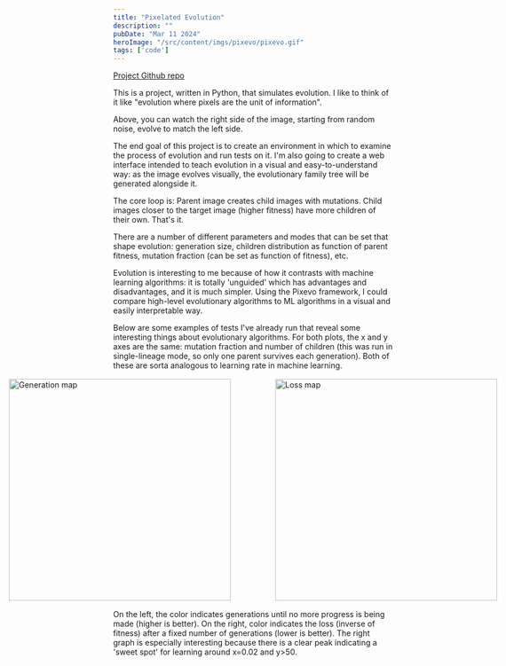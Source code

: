 ```yaml
---
title: "Pixelated Evolution"
description: ""
pubDate: "Mar 11 2024"
heroImage: "/src/content/imgs/pixevo/pixevo.gif"
tags: ['code']
---
```


[Project Github repo](https://github.com/pwspen/pixevo)

This is a project, written in Python, that simulates evolution. I like to think of it like "evolution where pixels are the unit of information".

Above, you can watch the right side of the image, starting from random noise, evolve to match the left side.

The end goal of this project is to create an environment in which to examine the process of evolution and run tests on it.
I'm also going to create a web interface intended to teach evolution in a visual and easy-to-understand way: as the image evolves visually, the evolutionary family tree will be generated alongside it.

The core loop is: Parent image creates child images with mutations. Child images closer to the target image (higher fitness) have more children of their own. That's it.

There are a number of different parameters and modes that can be set that shape evolution: generation size, children distribution as function of parent fitness,
mutation fraction (can be set as function of fitness), etc. 

Evolution is interesting to me because of how it contrasts with machine learning algorithms: it is totally 'unguided' which has advantages and disadvantages, and it is much simpler.
Using the Pixevo framework, I could compare high-level evolutionary algorithms to ML algorithms in a visual and easily interpretable way.            

Below are some examples of tests I've already run that reveal some interesting things about evolutionary algorithms.
For both plots, the x and y axes are the same: mutation fraction and number of children (this was run in single-lineage mode, so only one parent survives each generation). Both of these are sorta analogous to learning rate in machine learning.


<div style="display: flex; justify-content: center; align-items: center; margin: 1rem">
    <Image src={import('@imgs/pixevo/genmap.png')} style="height: 400px; width: auto; margin-right: 5rem" alt="Generation map" />
    <Image src={import('@imgs/pixevo/lossmap.png')} style="height: 400px; width: auto" alt="Loss map" />
</div>

On the left, the color indicates generations until no more progress is being made (higher is better). On the right, color indicates the loss (inverse of fitness) after a fixed number of generations (lower is better). The right graph is especially interesting because there is a clear peak indicating a 'sweet spot' for learning around x=0.02 and y>50.